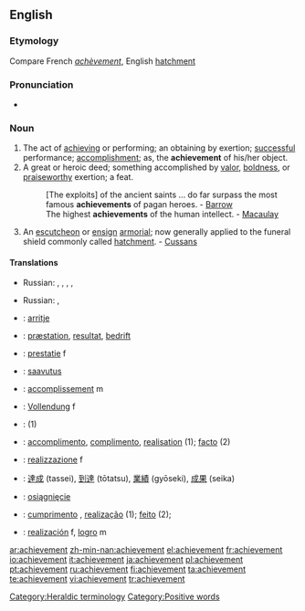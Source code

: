 ==English==

===Etymology===
Compare French ''[[achèvement]]'', English [[hatchment]]

===Pronunciation===
*{{audio|en-us-achievement.ogg|Audio (US)}}

===Noun===
{{en-noun}}

# The act of [[achieving]] or performing; an obtaining by exertion; [[successful]] performance; [[accomplishment]]; as, the '''achievement''' of his/her object.
# A great or heroic deed; something accomplished by [[valor]], [[boldness]], or [[praiseworthy]] exertion; a feat.
#:[The exploits] of the ancient saints ... do far surpass the most famous '''achievements''' of pagan heroes. - [[Barrow]]
#:The highest '''achievements''' of the human intellect. - [[Macaulay]]
# {{context|heraldry}} An [[escutcheon]] or [[ensign]] [[armorial]]; now generally applied to the funeral shield commonly called [[hatchment]]. - [[Cussans]]

====Translations====
{{trans-top|The act of [[achieving]] or performing}}
{{trans-mid}}
*Russian: {{t|ru|достижение|n|tr=dostižénije}}, {{t|ru|успех|m|tr=usp'éχ}}, {{t|ru|свершение|n|sv'eršénije}}, {{t|ru|выполнение|n|tr=vypoln'énije}}, {{t|ru|исполнение|n|tr=ispoln'énije}}
{{trans-bottom}}
{{trans-top|A great or heroic deed}}
{{trans-mid}}
*Russian: {{t|ru|подвиг|m|tr=pódvig}}, {{t|ru|свершение|n|sv'eršénije}}
{{trans-bottom}}

{{checktrans-top|}}
*{{ttbc|Albanian}}: [[arritje]]
*{{ttbc|Danish}}: [[præstation]], [[resultat]], [[bedrift]]
*{{ttbc|Dutch}}: [[prestatie]] f
*{{ttbc|Finnish}}: [[saavutus]]
*{{ttbc|French}}: [[accomplissement]] m
*{{ttbc|German}}: [[Vollendung]] f
*{{ttbc|Hebrew}}: {{he-translation|הישג|Hey'sseg}} {{m}} (1)
*{{ttbc|Interlingua}}: [[accomplimento]], [[complimento]], [[realisation]] (1); [[facto]] (2)
{{trans-mid}}
*{{ttbc|Italian}}: [[realizzazione]] f
*{{ttbc|Japanese}}: [[達成]] (tassei), [[到達]] (tōtatsu), [[業績]] (gyōseki), [[成果]] (seika)
*{{ttbc|Polish}}: [[osiągnięcie]] {{n}}
*{{ttbc|Portuguese}}: [[cumprimento]] {{m}}, [[realização]] {{f}} (1); [[feito]] {{m}} (2);
*{{ttbc|Spanish}}: [[realización]] f, [[logro]] m
{{trans-bottom}}

[[Category:Heraldic terminology]]
[[Category:Positive words]]

[[ar:achievement]]
[[zh-min-nan:achievement]]
[[el:achievement]]
[[fr:achievement]]
[[io:achievement]]
[[it:achievement]]
[[ja:achievement]]
[[pl:achievement]]
[[pt:achievement]]
[[ru:achievement]]
[[fi:achievement]]
[[ta:achievement]]
[[te:achievement]]
[[vi:achievement]]
[[tr:achievement]]
